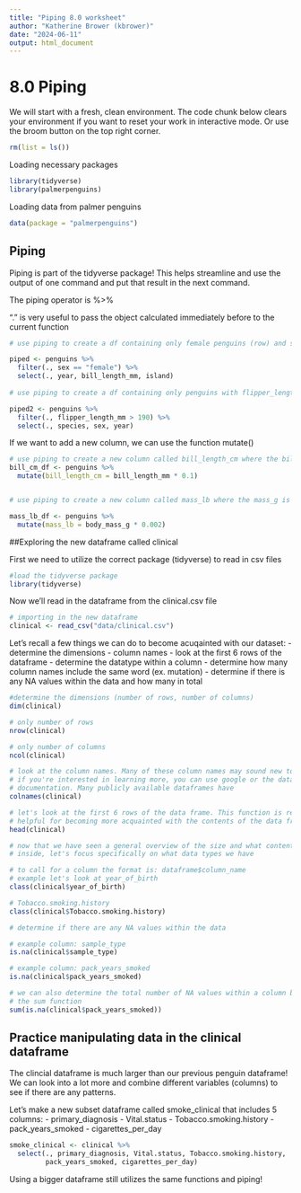 ---
title: "Piping 8.0 worksheet"
author: "Katherine Brower (kbrower)"
date: "2024-06-11"
output: html_document
---
# 8.0 Piping

We will start with a fresh, clean environment. 
The code chunk below clears your environment if you want to reset your work in interactive mode. Or use the broom button on the top right corner.

```{r}
rm(list = ls())
```

Loading necessary packages
```{r}
library(tidyverse)
library(palmerpenguins)
```

Loading data from palmer penguins
```{r}
data(package = "palmerpenguins")
```

## Piping
Piping is part of the tidyverse package! This helps streamline and use the output of one command and put that result in the next command.

The piping operator is %>%

"." is very useful to pass the object calculated immediately before to the current function

```{r}
# use piping to create a df containing only female penguins (row) and select for columns year, bill_length_mm, and island

piped <- penguins %>%
  filter(., sex == "female") %>%
  select(., year, bill_length_mm, island)
  
# use piping to create a df containing only penguins with flipper_length_mm over 190mm and select for columns species, sex, and year

piped2 <- penguins %>%
  filter(., flipper_length_mm > 190) %>%
  select(., species, sex, year)
```

If we want to add a new column, we can use the function mutate()

```{r}
# use piping to create a new column called bill_length_cm where the bill_length_mm is converted into cm
bill_cm_df <- penguins %>%
  mutate(bill_length_cm = bill_length_mm * 0.1)


# use piping to create a new column called mass_lb where the mass_g is converted in lb

mass_lb_df <- penguins %>%
  mutate(mass_lb = body_mass_g * 0.002)
```

##Exploring the new dataframe called clinical

First we need to utilize the correct package (tidyverse) to read in csv files

```{r}
#load the tidyverse package
library(tidyverse)
```

Now we'll read in the dataframe from the clinical.csv file
```{r}
# importing in the new dataframe
clinical <- read_csv("data/clinical.csv")
```

Let's recall a few things we can do to become acuqainted with our dataset:
- determine the dimensions
- column names
- look at the first 6 rows of the dataframe
- determine the datatype within a column
- determine how many column names include the same word (ex. mutation)
- determine if there is any NA values within the data and how many in total

```{r}
#determine the dimensions (number of rows, number of columns)
dim(clinical)

# only number of rows
nrow(clinical)

# only number of columns
ncol(clinical)
```

```{r}
# look at the column names. Many of these column names may sound new to you!
# if you're interested in learning more, you can use google or the dataframe
# documentation. Many publicly available dataframes have 
colnames(clinical)
```

```{r}
# let's look at the first 6 rows of the data frame. This function is really
# helpful for becoming more acquainted with the contents of the data frame
head(clinical)
```

```{r}
# now that we have seen a general overview of the size and what content is
# inside, let's focus specifically on what data types we have

# to call for a column the format is: dataframe$column_name
# example let's look at year_of_birth
class(clinical$year_of_birth)

# Tobacco.smoking.history
class(clinical$Tobacco.smoking.history)
```

```{r}
# determine if there are any NA values within the data

# example column: sample_type
is.na(clinical$sample_type)
```

```{r}
# example column: pack_years_smoked
is.na(clinical$pack_years_smoked)

# we can also determine the total number of NA values within a column by using
# the sum function
sum(is.na(clinical$pack_years_smoked))
```

## Practice manipulating data in the clinical dataframe
The clincial dataframe is much larger than our previous penguin dataframe! We
can look into a lot more and combine different variables (columns) to see if
there are any patterns.

Let's make a new subset dataframe called smoke_clinical that includes 5 columns:
  - primary_diagnosis
  - Vital.status
  - Tobacco.smoking.history
  - pack_years_smoked
  - cigarettes_per_day
```{r}
smoke_clinical <- clinical %>%
  select(., primary_diagnosis, Vital.status, Tobacco.smoking.history,
         pack_years_smoked, cigarettes_per_day)
```

Using a bigger dataframe still utilizes the same functions and piping!